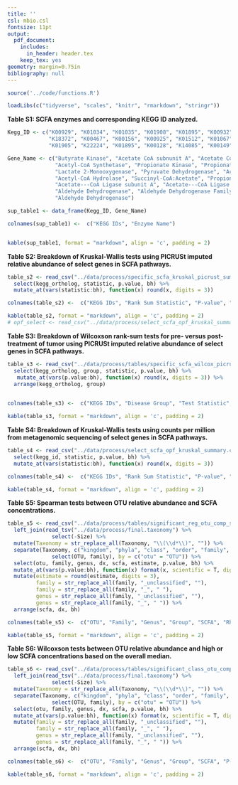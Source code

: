 ```yaml
---
title: ''
csl: mbio.csl
fontsize: 11pt
output:
  pdf_document:
    includes:
      in_header: header.tex
    keep_tex: yes
geometry: margin=0.75in
bibliography: null
---
```

\pagenumbering{gobble}
```r

source('../code/functions.R')

loadLibs(c("tidyverse", "scales", "knitr", "rmarkdown", "stringr"))

```


**Table S1: SCFA enzymes and corresponding KEGG ID analyzed.**
```r

Kegg_ID <- c("K00929", "K01034", "K01035", "K01908", "K01895", "K00932", "K19697", 
             "K18372", "K00467", "K00156", "K00925", "K01512", "K01067", "K18118", "K01026", 
             "K01905", "K22224", "K01895", "K00128", "K14085", "K00149", "K00138")

Gene_Name <- c("Butyrate Kinase", "Acetate CoA subnunit A", "Acetate CoA subunit B", "Propionyl-CoA Synthetase", 
               "Acetyl-CoA Synthetase", "Propionate Kinase", "Propionate Kinase", "Methyl Acetate Hydrolase", 
               "Lactate 2-Monooxygenase", "Pyruvate Dehydrogenase", "Acetate Kinase", "Acylphosphatase", 
               "Acetyl-CoA Hydrolase", "Succinyl-CoA:Acetate", "Propionate CoA-Transferase", 
               "Acetate---CoA Ligase subunit A", "Acetate---CoA Ligase subunit B", "Acetyl-CoA Synthetase", 
               "Aldehyde Dehydrogenase", "Aldehyde Dehydrogenase Family 7", "Aldehyde Dehydrogenase Family 9", 
               "Aldehyde Dehydrogenase")

sup_table1 <- data_frame(Kegg_ID, Gene_Name)

colnames(sup_table1) <-  c("KEGG IDs", "Enzyme Name")


kable(sup_table1, format = "markdown", align = 'c', padding = 2)


```

\newpage

**Table S2: Breakdown of Kruskal-Wallis tests using PICRUSt imputed relative abundance of select genes in SCFA pathways.**
```r
table_s2 <- read_csv("../data/process/specific_scfa_kruskal_picrust_summary.csv") %>% 
  select(kegg_ortholog, statistic, p.value, bh) %>% 
  mutate_at(vars(statistic:bh), function(x) round(x, digits = 3))

colnames(table_s2) <-  c("KEGG IDs", "Rank Sum Statistic", "P-value", "BH")

kable(table_s2, format = "markdown", align = 'c', padding = 2)
# opf_select <- read_csv("../data/process/select_scfa_opf_kruskal_summary.csv")
```


\newpage



**Table S3: Breakdown of Wilcoxson rank-sum tests for pre- versus post-treatment of tumor using PICRUSt imputed relative abundance of select genes in SCFA pathways.**
```r

table_s3 <- read_csv("../data/process/tables/specific_scfa_wilcox_picrust_treatment_summary.csv") %>% 
  select(kegg_ortholog, group, statistic, p.value, bh) %>% 
   mutate_at(vars(p.value:bh), function(x) round(x, digits = 3)) %>% 
  arrange(kegg_ortholog, group)
 

colnames(table_s3) <-  c("KEGG IDs", "Disease Group", "Test Statistic", "P-value", "BH")

kable(table_s3, format = "markdown", align = 'c', padding = 2)
```


\newpage

**Table S4: Breakdown of Kruskal-Wallis tests using counts per million from metagenomic sequencing of select genes in SCFA pathways.**
```r
table_s4 <- read_csv("../data/process/select_scfa_opf_kruskal_summary.csv") %>% 
  select(kegg_id, statistic, p.value, bh) %>% 
  mutate_at(vars(statistic:bh), function(x) round(x, digits = 3))

colnames(table_s4) <-  c("KEGG IDs", "Rank Sum Statistic", "P-value", "BH")

kable(table_s4, format = "markdown", align = 'c', padding = 2)
```


\newpage


**Table S5: Spearman tests between OTU relative abundance and SCFA concentrations.**

\scriptsize

```r

table_s5 <- read_csv("../data/process/tables/significant_reg_otu_comp_summary.csv") %>% 
  left_join(read_tsv("../data/process/final.taxonomy") %>% 
              select(-Size) %>% 
  mutate(Taxonomy = str_replace_all(Taxonomy, "\\(\\d*\\)", "")) %>% 
  separate(Taxonomy, c("kingdom", "phyla", "class", "order", "family", "genus", "species"), sep = ";") %>% 
              select(OTU, family), by = c("otu" = "OTU")) %>% 
  select(otu, family, genus, dx, scfa, estimate, p.value, bh) %>% 
  mutate_at(vars(p.value:bh), function(x) format(x, scientific = T, digits = 3)) %>% 
  mutate(estimate = round(estimate, digits = 3), 
         family = str_replace_all(family, "_unclassified", ""), 
         family = str_replace_all(family, "_", " "), 
         genus = str_replace_all(family, "_unclassified", ""), 
         genus = str_replace_all(family, "_", " ")) %>% 
  arrange(scfa, dx, bh)

colnames(table_s5) <-  c("OTU", "Family", "Genus", "Group", "SCFA", "Rho", "P-value", "BH")

kable(table_s5, format = "markdown", align = 'c', padding = 2)

```

\normalsize

\newpage

**Table S6: Wilcoxson tests between OTU relative abundance and high or low SCFA concentrations based on the overall median.**

\scriptsize

```r

table_s6 <- read_csv("../data/process/tables/significant_class_otu_comp_summary.csv") %>% 
  left_join(read_tsv("../data/process/final.taxonomy") %>% 
              select(-Size) %>% 
  mutate(Taxonomy = str_replace_all(Taxonomy, "\\(\\d*\\)", "")) %>% 
  separate(Taxonomy, c("kingdom", "phyla", "class", "order", "family", "genus", "species"), sep = ";") %>% 
              select(OTU, family), by = c("otu" = "OTU")) %>% 
  select(otu, family, genus, dx, scfa, p.value, bh) %>% 
  mutate_at(vars(p.value:bh), function(x) format(x, scientific = T, digits = 3)) %>% 
  mutate(family = str_replace_all(family, "_unclassified", ""), 
         family = str_replace_all(family, "_", " "), 
         genus = str_replace_all(family, "_unclassified", ""), 
         genus = str_replace_all(family, "_", " ")) %>% 
  arrange(scfa, dx, bh)

colnames(table_s6) <-  c("OTU", "Family", "Genus", "Group", "SCFA", "P-value", "BH")

kable(table_s6, format = "markdown", align = 'c', padding = 2)

```

\normalsize


















